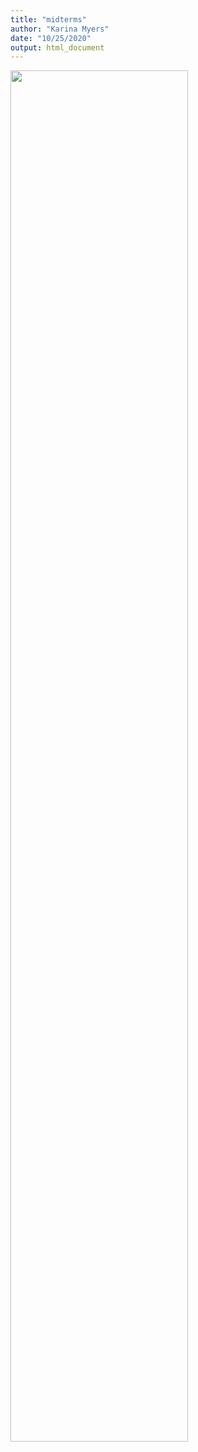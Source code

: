 ```yaml
---
title: "midterms"
author: "Karina Myers"
date: "10/25/2020"
output: html_document
---
```


<img src="image/midterms.jpg" style="width:75%">